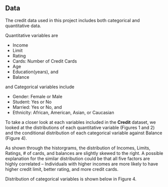 
## Data

The credit data used in this project includes both categorical and quantitative data.   

Quantitative variables are  

* Income
* Limit
* Rating
* Cards: Number of Credit Cards
* Age
* Education(years), and
* Balance

and Categorical variables include  

* Gender: Female or Male
* Student: Yes or No
* Married: Yes or No, and
* Ethnicity: African, American, Asian, or Caucasian

To take a closer look at each variables included in the **Credit** dataset, we looked at the distributions of each quantitative variable (Figures 1 and 2) and the conditional distribution of each categorical variable against Balance (Figure 4).

As shown through the historgrams, the distribution of Incomes, Limits, Ratings, # of cards, and balances are slightly skewed to the right. A possible explanation for the similar distribution could be that all five factors are highly correlated -- Individuals with higher incomes are more likely to have higher credit limit, better rating, and more credit cards. 





Distribution of categorical variables is shown below in Figure 4.





